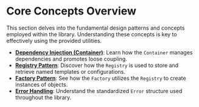 # Core Concepts Overview

This section delves into the fundamental design patterns and concepts employed within the library.
Understanding these concepts is key to effectively using the provided utilities.

- **[Dependency Injection (Container)](./container)**: Learn how the `Container` manages dependencies and promotes loose coupling.
- **[Registry Pattern](./registry)**: Discover how the `Registry` is used to store and retrieve named templates or configurations.
- **[Factory Pattern](./factory)**: See how the `Factory` utilizes the `Registry` to create instances of objects.
- **[Error Handling](./error-handling)**: Understand the standardized `Error` structure used throughout the library. 